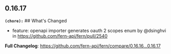 ## 0.16.17
**`(chore):`** ## What's Changed
* feature: openapi importer generates oauth 2 scopes enum by @dsinghvi in https://github.com/fern-api/fern/pull/2540


**Full Changelog**: https://github.com/fern-api/fern/compare/0.16.16...0.16.17

